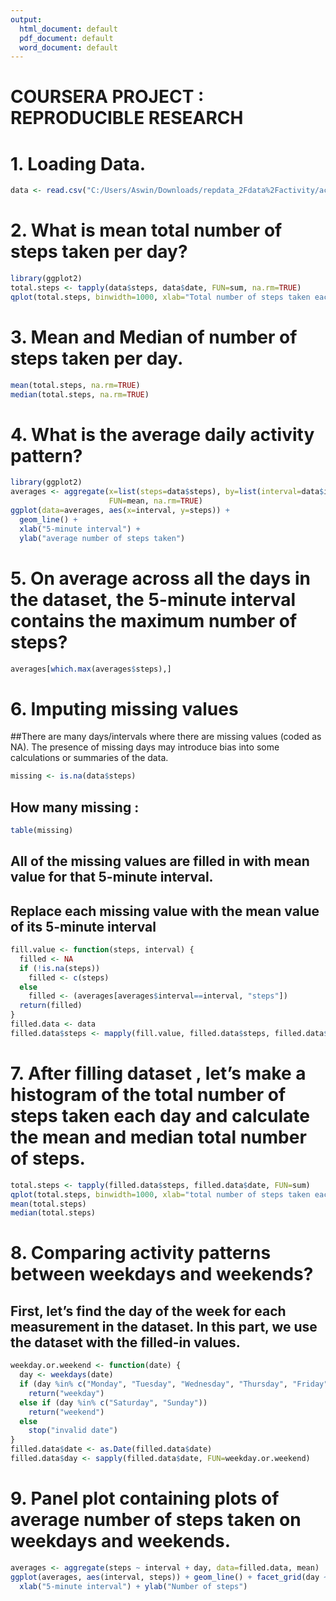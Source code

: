 ---
output:
  html_document: default
  pdf_document: default
  word_document: default
---
COURSERA PROJECT : REPRODUCIBLE RESEARCH
===========================================================================


# 1. Loading Data.

```{r}
data <- read.csv("C:/Users/Aswin/Downloads/repdata_2Fdata%2Factivity/activity.csv")
```

# 2. What is mean total number of steps taken per day?

```{r}
library(ggplot2)
total.steps <- tapply(data$steps, data$date, FUN=sum, na.rm=TRUE)
qplot(total.steps, binwidth=1000, xlab="Total number of steps taken each day")
```

# 3. Mean and Median of number of steps taken per day.

```{r}
mean(total.steps, na.rm=TRUE)
median(total.steps, na.rm=TRUE)
```

# 4. What is the average daily activity pattern?

```{r}
library(ggplot2)
averages <- aggregate(x=list(steps=data$steps), by=list(interval=data$interval),
                      FUN=mean, na.rm=TRUE)
ggplot(data=averages, aes(x=interval, y=steps)) +
  geom_line() +
  xlab("5-minute interval") +
  ylab("average number of steps taken")
```

# 5. On average across all the days in the dataset, the 5-minute interval contains the maximum number of steps?

```{r}
averages[which.max(averages$steps),]
```

# 6. Imputing missing values

##There are many days/intervals where there are missing values (coded as NA). The presence of missing days may introduce bias into some calculations or summaries of the data.

```{r}
missing <- is.na(data$steps)
```

## How many missing :

```{r}
table(missing)
```

## All of the missing values are filled in with mean value for that 5-minute interval.

## Replace each missing value with the mean value of its 5-minute interval

```{r}
fill.value <- function(steps, interval) {
  filled <- NA
  if (!is.na(steps))
    filled <- c(steps)
  else
    filled <- (averages[averages$interval==interval, "steps"])
  return(filled)
}
filled.data <- data
filled.data$steps <- mapply(fill.value, filled.data$steps, filled.data$interval)
```

# 7. After filling dataset , let's make a histogram of the total number of steps taken each day and calculate the mean and median total number of steps.

```{r}
total.steps <- tapply(filled.data$steps, filled.data$date, FUN=sum)
qplot(total.steps, binwidth=1000, xlab="total number of steps taken each day")
mean(total.steps)
median(total.steps)
```

# 8. Comparing activity patterns between weekdays and weekends?

## First, let's find the day of the week for each measurement in the dataset. In this part, we use the dataset with the filled-in values.

```{r}
weekday.or.weekend <- function(date) {
  day <- weekdays(date)
  if (day %in% c("Monday", "Tuesday", "Wednesday", "Thursday", "Friday"))
    return("weekday")
  else if (day %in% c("Saturday", "Sunday"))
    return("weekend")
  else
    stop("invalid date")
}
filled.data$date <- as.Date(filled.data$date)
filled.data$day <- sapply(filled.data$date, FUN=weekday.or.weekend)
```

# 9. Panel plot containing plots of average number of steps taken on weekdays and weekends.

```{r}
averages <- aggregate(steps ~ interval + day, data=filled.data, mean)
ggplot(averages, aes(interval, steps)) + geom_line() + facet_grid(day ~ .) +
  xlab("5-minute interval") + ylab("Number of steps")
```